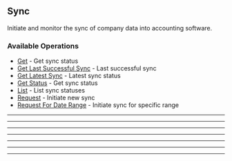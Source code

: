 
## Sync
Initiate and monitor the sync of company data into accounting software.

### Available Operations

* [Get](/go/sync/get) - Get sync status
* [Get Last Successful Sync](/go/sync/get_last_successful_sync) - Last successful sync
* [Get Latest Sync](/go/sync/get_latest_sync) - Latest sync status
* [Get Status](/go/sync/get_status) - Get sync status
* [List](/go/sync/list) - List sync statuses
* [Request](/go/sync/request) - Initiate new sync
* [Request For Date Range](/go/sync/request_for_date_range) - Initiate sync for specific range

---
<Get />

---
<GetLastSuccessfulSync />

---
<GetLatestSync />

---
<GetStatus />

---
<List />

---
<Request />

---
<RequestForDateRange />
